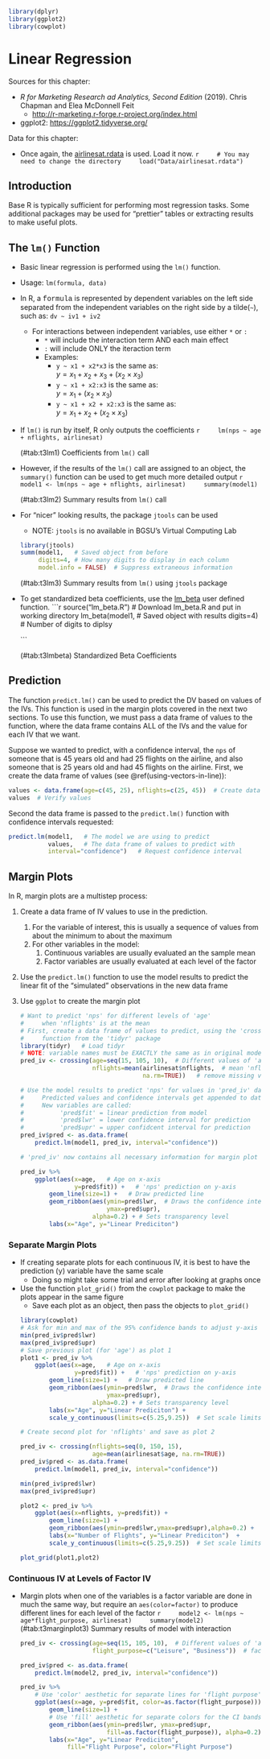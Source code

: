 ```r
library(dplyr)
library(ggplot2)
library(cowplot)
```
# Linear Regression

Sources for this chapter:

* *R for Marketing Research ad Analytics, Second Edition* (2019). Chris Chapman and Elea McDonnell Feit
    * [http://r-marketing.r-forge.r-project.org/index.html](http://r-marketing.r-forge.r-project.org/index.html)
* ggplot2: [https://ggplot2.tidyverse.org/](https://ggplot2.tidyverse.org/)

Data for this chapter:

* Once again, the [airlinesat.rdata]("Data/airlinesat.rdata") is used. Load it now.
    ```r
    # You may need to change the directory
    load("Data/airlinesat.rdata")
    ```

## Introduction

Base R is typically sufficient for performing most regression tasks.  Some additional packages may be used for "prettier" tables or extracting results to make useful plots.

## The `lm()` Function

* Basic linear regression is performed using the `lm()` function.
* Usage: `lm(formula, data)`
* In R, a <span style="font-family: Courier;">formula</span> is represented by dependent variables on the left side separated from the independent variables on the right side by a tilde(`~`), such as: `dv ~ iv1 + iv2`
    * For interactions between independent variables, use either `*` or `:`
        * `*` will include the interaction term AND each main effect
        * `:` will include ONLY the iteraction term
        * Examples:
            * `y ~ x1 + x2*x3` is the same as:<br>
            $y=x_1+x_2+x_3+(x_2\times x_3)$
            * `y ~ x1 + x2:x3` is the same as:<br>
            $y=x_1+(x_2\times x_3)$
            * `y ~ x1 + x2 + x2:x3` is the same as:<br>
            $y=x_1+x_2+(x_2\times x_3)$
* If `lm()` is run by itself, R only outputs the coefficients
    ```r
    lm(nps ~ age + nflights, airlinesat)
    ```
<caption>(\#tab:t3lm1) Coefficients from `lm()` call</caption>

* However, if the results of the `lm()` call are assigned to an object, the `summary()` function can be used to get much more detailed output
    ```r
    model1 <- lm(nps ~ age + nflights, airlinesat)
    summary(model1)
    ```
<caption>(\#tab:t3lm2) Summary results from `lm()` call</caption>
* For "nicer" looking results, the package `jtools` can be used
    * NOTE: `jtools` is no available in BGSU's Virtual Computing Lab
    ```r
    library(jtools)
    summ(model1,   # Saved object from before
         digits=4, # How many digits to display in each column
         model.info = FALSE)  # Suppress extraneous information
    ```
<caption>(\#tab:t3lm3) Summary results from `lm()` using `jtools` package</caption>

* To get standardized beta coefficients, use the [lm_beta](./lm_beta.R) user defined function. 
    ```r
    source("lm_beta.R")  # Download lm_beta.R and put in working directory
    lm_beta(model1, # Saved object with results
            digits=4)  # Number of digits to diplsy
    
    ```
<caption>(\#tab:t3lmbeta) Standardized Beta Coefficients</caption>

## Prediction

The function `predict.lm()` can be used to predict the DV based on values of the IVs. This function is used in the margin plots covered in the next two sections. To use this function, we must pass a data frame of values to the function, where the data frame contains ALL of the IVs and the value for each IV that we want.

Suppose we wanted to predict, with a confidence interval, the `nps` of someone that is 45 years old and had 25 flights on the airline, and also someone that is 25 years old and had 45 flights on the airline. First, we create the data frame of values (see \@ref(using-vectors-in-line)):
```r
values <- data.frame(age=c(45, 25), nflights=c(25, 45))  # Create data frame
values  # Verify values
```
Second the data frame is passed to the `predict.lm()` function with confidence intervals requested:
```r
predict.lm(model1,   # The model we are using to predict
           values,   # The data frame of values to predict with
           interval="confidence")   # Request confidence interval
```

## Margin Plots

In R, margin plots are a multistep process:

1. Create a data frame of IV values to use in the prediction.
    1. For the variable of interest, this is usually a sequence of values from about the minimum to about the maximum
    2. For other variables in the model:
        1. Continuous variables are usually evaluated an the sample mean
        2. Factor variables are usually evaluated at each level of the factor
2. Use the `predict.lm()` function to use the model results to predict the linear fit of the "simulated" observations in the new data frame
3. Use `ggplot` to create the margin plot

    ``` r
    # Want to predict 'nps' for different levels of 'age'
    #     when 'nflights' is at the mean
    # First, create a data frame of values to predict, using the 'crossing'
    #     function from the 'tidyr' package
    library(tidyr)   # Load tidyr
    # NOTE: variable names must be EXACTLY the same as in original model
    pred_iv <- crossing(age=seq(15, 105, 10),  # Different values of 'age'
                        nflights=mean(airlinesat$nflights,  # mean 'nflights'
                                      na.rm=TRUE))   # remove missing values

    # Use the model results to predict 'nps' for values in 'pred_iv' data frame
    #     Predicted values and confidence intervals get appended to data frame
    #     New variables are called:
    #          'pred$fit' = linear prediction from model
    #          'pred$lwr' = lower confidence interval for prediction
    #          'pred$upr' = upper confidcent interval for prediction
    pred_iv$pred <- as.data.frame(
        predict.lm(model1, pred_iv, interval="confidence"))

    # 'pred_iv' now contains all necessary information for margin plot

    pred_iv %>%
        ggplot(aes(x=age,   # Age on x-axis
                   y=pred$fit)) +   # 'nps' prediction on y-axis
            geom_line(size=1) +   # Draw predicted line
            geom_ribbon(aes(ymin=pred$lwr,  # Draws the confidence interval bands
                            ymax=pred$upr),
                        alpha=0.2) + # Sets transparency level
            labs(x="Age", y="Linear Prediciton")
    ```

### Separate Margin Plots

* If creating separate plots for each continuous IV, it is best to have the prediction (<span style="font-family: Courier;">y</span>) variable have the same scale
    * Doing so might take some trial and error after looking at graphs once
* Use the function `plot_grid()` from the `cowplot` package to make the plots appear in the same figure
    * Save each plot as an object, then pass the objects to `plot_grid()`
    ```r
    library(cowplot)
    # Ask for min and max of the 95% confidence bands to adjust y-axis
    min(pred_iv$pred$lwr)
    max(pred_iv$pred$upr)
    # Save previous plot (for 'age') as plot 1
    plot1 <- pred_iv %>%
        ggplot(aes(x=age,   # Age on x-axis
                   y=pred$fit)) +   # 'nps' prediction on y-axis
            geom_line(size=1) +   # Draw predicted line
            geom_ribbon(aes(ymin=pred$lwr,  # Draws the confidence interval bands
                            ymax=pred$upr),
                        alpha=0.2) + # Sets transparency level
            labs(x="Age", y="Linear Prediciton") +
            scale_y_continuous(limits=c(5.25,9.25))  # Set scale limits for y-axis
    
    # Create second plot for 'nflights' and save as plot 2
    
    pred_iv <- crossing(nflights=seq(0, 150, 15),
                        age=mean(airlinesat$age, na.rm=TRUE))
    pred_iv$pred <- as.data.frame(
        predict.lm(model1, pred_iv, interval="confidence"))

    min(pred_iv$pred$lwr)
    max(pred_iv$pred$upr)
    
    plot2 <- pred_iv %>%
        ggplot(aes(x=nflights, y=pred$fit)) +
            geom_line(size=1) +
            geom_ribbon(aes(ymin=pred$lwr,ymax=pred$upr),alpha=0.2) +
            labs(x="Number of Flights", y="Linear Prediciton")  +
            scale_y_continuous(limits=c(5.25,9.25))  # Set scale limits for y-axis
    
    plot_grid(plot1,plot2)
    ```
    
### Continuous IV at Levels of Factor IV

* Margin plots when one of the variables is a factor variable are done in much the same way, but require an `aes(color=factor)` to produce different lines for each level of the factor
    ```r
    model2 <- lm(nps ~ age*flight_purpose, airlinesat)
    summary(model2)
    ```
<caption>(\#tab:t3marginplot3) Summary results of model with interaction</caption>
    ```r
    pred_iv <- crossing(age=seq(15, 105, 10),  # Different values of 'age'
                        flight_purpose=c("Leisure", "Business"))  # factor levels

    pred_iv$pred <- as.data.frame(
        predict.lm(model2, pred_iv, interval="confidence"))

    pred_iv %>%
        # Use 'color' aesthetic for separate lines for 'flight purpose'
        ggplot(aes(x=age, y=pred$fit, color=as.factor(flight_purpose))) +
            geom_line(size=1) +
            # Use 'fill' aesthetic for separate colors for the CI bands
            geom_ribbon(aes(ymin=pred$lwr, ymax=pred$upr, 
                            fill=as.factor(flight_purpose)), alpha=0.2) + 
            labs(x="Age", y="Linear Prediciton", 
                 fill="Flight Purpose", color="Flight Purpose")
    ```